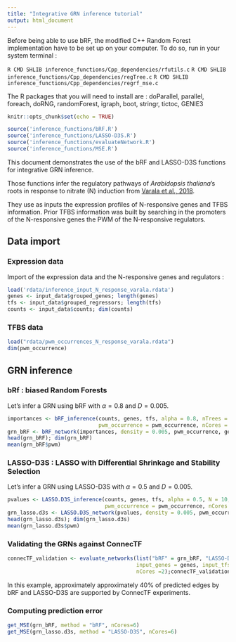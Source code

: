 ```yaml
---
title: "Integrative GRN inference tutorial"
output: html_document
---
```


Before being able to use bRF, the modified C++ Random Forest implementation have to be set up on your computer. To do so, run in your system terminal :

```R CMD SHLIB inference_functions/Cpp_dependencies/rfutils.c```
```R CMD SHLIB inference_functions/Cpp_dependencies/regTree.c```
```R CMD SHLIB inference_functions/Cpp_dependencies/regrf_mse.c```

The R packages that you will need to install are :
doParallel, parallel, foreach, doRNG, randomForest, igraph, boot, stringr, tictoc, GENIE3

```r
knitr::opts_chunk$set(echo = TRUE)

source('inference_functions/bRF.R')
source('inference_functions/LASSO-D3S.R')
source('inference_functions/evaluateNetwork.R')
source('inference_functions/MSE.R')
```

This document demonstrates the use of the bRF and LASSO-D3S functions for integrative GRN inference.

Those functions infer the regulatory pathways of *Arabidopsis thaliana*'s roots in response to nitrate (N) induction from [Varala et al., 2018](https://www.ncbi.nlm.nih.gov/geo/query/acc.cgi?acc=GSE97500).

They use as inputs the expression profiles of N-responsive genes and TFBS information. 
Prior TFBS information was built by searching in the promoters of the N-responsive genes the PWM of the N-responsive regulators. 

## Data import

### Expression data

Import of the expression data and the N-responsive genes and regulators :

```r
load('rdata/inference_input_N_response_varala.rdata')
genes <- input_data$grouped_genes; length(genes)
tfs <- input_data$grouped_regressors; length(tfs)
counts <- input_data$counts; dim(counts)
```

### TFBS data


```r
load("rdata/pwm_occurrences_N_response_varala.rdata")
dim(pwm_occurrence)
```

## GRN inference


### bRf : biased Random Forests

Let's infer a GRN using bRF with $\alpha=0.8$ and $D = 0.005$.

```r

importances <- bRF_inference(counts, genes, tfs, alpha = 0.8, nTrees = 1000,
                             pwm_occurrence = pwm_occurrence, nCores = 10)
grn_bRF <- bRF_network(importances, density = 0.005, pwm_occurrence, genes, tfs)
head(grn_bRF); dim(grn_bRF)
mean(grn_bRF$pwm)
```


### LASSO-D3S : LASSO with Differential Shrinkage and Stability Selection

Let's infer a GRN using LASSO-D3S with $\alpha=0.5$ and $D = 0.005$.

```r
pvalues <- LASSO.D3S_inference(counts, genes, tfs, alpha = 0.5, N = 10,
                               pwm_occurrence = pwm_occurrence, nCores = 11, score = "freq")
grn_lasso.d3s <- LASSO.D3S_network(pvalues, density = 0.005, pwm_occurrence, genes, tfs)
head(grn_lasso.d3s); dim(grn_lasso.d3s)
mean(grn_lasso.d3s$pwm)
```


### Validating the GRNs against ConnecTF

```r
connecTF_validation <- evaluate_networks(list("bRF" = grn_bRF, "LASSO-D3S" = grn_lasso.d3s), 
                                         input_genes = genes, input_tfs = tfs, 
                                         nCores =2);connecTF_validation
```

In this example, approximately approximately 40% of predicted edges by bRF and LASSO-D3S are supported by ConnecTF experiments.


### Computing prediction error

```r
get_MSE(grn_bRF, method = "bRF", nCores=6)
get_MSE(grn_lasso.d3s, method = "LASSO-D3S", nCores=6)
```


